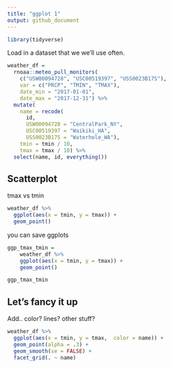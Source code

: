 ```yaml
---
title: "ggplot 1"
output: github_document
---
```


```r
library(tidyverse)
```

Load in a dataset that we we'll use often. 

```r
weather_df = 
  rnoaa::meteo_pull_monitors(
    c("USW00094728", "USC00519397", "USS0023B17S"),
    var = c("PRCP", "TMIN", "TMAX"), 
    date_min = "2017-01-01",
    date_max = "2017-12-31") %>%
  mutate(
    name = recode(
      id, 
      USW00094728 = "CentralPark_NY", 
      USC00519397 = "Waikiki_HA",
      USS0023B17S = "Waterhole_WA"),
    tmin = tmin / 10,
    tmax = tmax / 10) %>%
  select(name, id, everything())
```

## Scatterplot

tmax vs tmin

```r
weather_df %>%
  ggplot(aes(x = tmin, y = tmax)) +
  geom_point()
```

you can save ggplots

```r
ggp_tmax_tmin =
    weather_df %>%
    ggplot(aes(x = tmin, y = tmax)) +
    geom_point()

ggp_tmax_tmin
```

## Let's fancy it up

Add.. color? lines? other stuff?

```r
weather_df %>%
  ggplot(aes(x = tmin, y = tmax,  color = name)) + 
  geom_point(alpha = .3) +
  geom_smooth(se = FALSE) +
  facet_grid(. ~ name)
```


